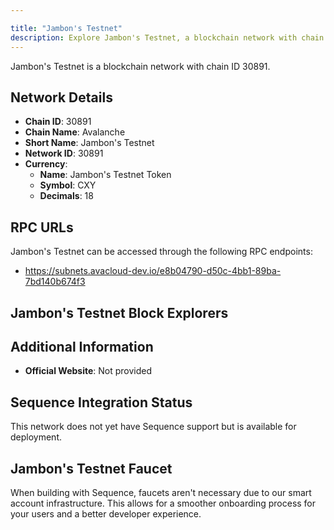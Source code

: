 ```yaml
---

title: "Jambon's Testnet"
description: Explore Jambon's Testnet, a blockchain network with chain ID 30891. Learn about its native currency, Jambon's Testnet Token, and how to interact with the network.
---
```




Jambon's Testnet is a blockchain network with chain ID 30891.

## Network Details

- **Chain ID**: 30891
- **Chain Name**: Avalanche
- **Short Name**: Jambon's Testnet
- **Network ID**: 30891
- **Currency**: 
  - **Name**: Jambon's Testnet Token
  - **Symbol**: CXY
  - **Decimals**: 18

## RPC URLs

Jambon's Testnet can be accessed through the following RPC endpoints:

- https://subnets.avacloud-dev.io/e8b04790-d50c-4bb1-89ba-7bd140b674f3

## Jambon's Testnet Block Explorers



## Additional Information

- **Official Website**: Not provided

## Sequence Integration Status

This network does not yet have Sequence support but is available for deployment.

## Jambon's Testnet Faucet

When building with Sequence, faucets aren't necessary due to our smart account infrastructure. This allows for a smoother onboarding process for your users and a better developer experience.
